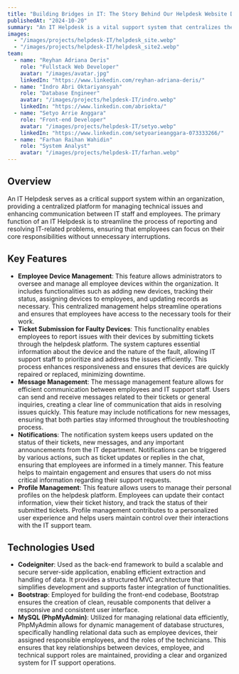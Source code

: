 ```yaml
---
title: "Building Bridges in IT: The Story Behind Our Helpdesk Website Development"
publishedAt: "2024-10-20"
summary: "An IT Helpdesk is a vital support system that centralizes the management of technical issues and facilitates communication between IT staff and employees."
images:
  - "/images/projects/helpdesk-IT/helpdesk_site.webp"
  - "/images/projects/helpdesk-IT/helpdesk_site2.webp"
team:
  - name: "Reyhan Adriana Deris"
    role: "Fullstack Web Developer"
    avatar: "/images/avatar.jpg"
    linkedIn: "https://www.linkedin.com/reyhan-adriana-deris/"
  - name: "Indro Abri Oktariyansyah"
    role: "Database Engineer"
    avatar: "/images/projects/helpdesk-IT/indro.webp"
    linkedIn: "https://www.linkedin.com/abriokta/"
  - name: "Setyo Arrie Anggara"
    role: "Front-end Developer"
    avatar: "/images/projects/helpdesk-IT/setyo.webp"
    linkedIn: "https://www.linkedin.com/setyoarieanggara-073333266/"
  - name: "Farhan Raihan Wahidin"
    role: "System Analyst"
    avatar: "/images/projects/helpdesk-IT/farhan.webp"
---
```


## Overview

An IT Helpdesk serves as a critical support system within an organization, providing a centralized platform for managing technical issues and enhancing communication between IT staff and employees. The primary function of an IT Helpdesk is to streamline the process of reporting and resolving IT-related problems, ensuring that employees can focus on their core responsibilities without unnecessary interruptions.

## Key Features

- **Employee Device Management**: This feature allows administrators to oversee and manage all employee devices within the organization. It includes functionalities such as adding new devices, tracking their status, assigning devices to employees, and updating records as necessary. This centralized management helps streamline operations and ensures that employees have access to the necessary tools for their work.
- **Ticket Submission for Faulty Devices**: This functionality enables employees to report issues with their devices by submitting tickets through the helpdesk platform. The system captures essential information about the device and the nature of the fault, allowing IT support staff to prioritize and address the issues efficiently. This process enhances responsiveness and ensures that devices are quickly repaired or replaced, minimizing downtime.
- **Message Management**: The message management feature allows for efficient communication between employees and IT support staff. Users can send and receive messages related to their tickets or general inquiries, creating a clear line of communication that aids in resolving issues quickly. This feature may include notifications for new messages, ensuring that both parties stay informed throughout the troubleshooting process.
- **Notifications**: The notification system keeps users updated on the status of their tickets, new messages, and any important announcements from the IT department. Notifications can be triggered by various actions, such as ticket updates or replies in the chat, ensuring that employees are informed in a timely manner. This feature helps to maintain engagement and ensures that users do not miss critical information regarding their support requests.
- **Profile Management**: This feature allows users to manage their personal profiles on the helpdesk platform. Employees can update their contact information, view their ticket history, and track the status of their submitted tickets. Profile management contributes to a personalized user experience and helps users maintain control over their interactions with the IT support team.

## Technologies Used

- **Codeigniter**: Used as the back-end framework to build a scalable and secure server-side application, enabling efficient extraction and handling of data. It provides a structured MVC architecture that simplifies development and supports faster integration of functionalities.
- **Bootstrap**: Employed for building the front-end codebase, Bootstrap ensures the creation of clean, reusable components that deliver a responsive and consistent user interface.
- **MySQL (PhpMyAdmin)**: Utilized for managing relational data efficiently, PhpMyAdmin allows for dynamic management of database structures, specifically handling relational data such as employee devices, their assigned responsible employees, and the roles of the technicians. This ensures that key relationships between devices, employee, and technical support roles are maintained, providing a clear and organized system for IT support operations.